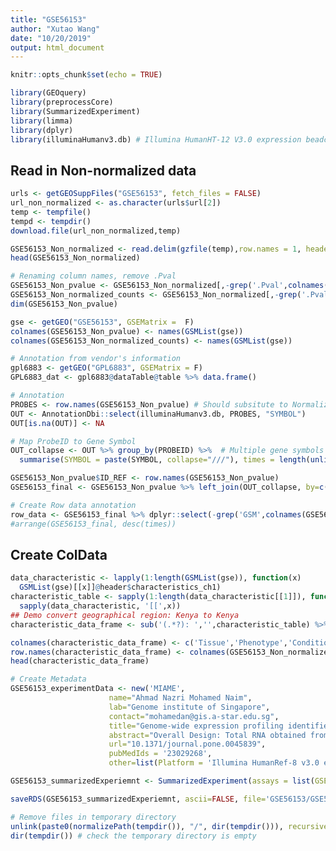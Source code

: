 ```yaml
---
title: "GSE56153"
author: "Xutao Wang"
date: "10/20/2019"
output: html_document
---
```


```r
knitr::opts_chunk$set(echo = TRUE)
```

```r
library(GEOquery)
library(preprocessCore)
library(SummarizedExperiment)
library(limma)
library(dplyr)
library(illuminaHumanv3.db) # Illumina HumanHT-12 V3.0 expression beadchip
```

## Read in Non-normalized data
```r
urls <- getGEOSuppFiles("GSE56153", fetch_files = FALSE)
url_non_normalized <- as.character(urls$url[2])
temp <- tempfile()
tempd <- tempdir()
download.file(url_non_normalized,temp)

GSE56153_Non_normalized <- read.delim(gzfile(temp),row.names = 1, header = TRUE)
head(GSE56153_Non_normalized)
```

```r
# Renaming column names, remove .Pval
GSE56153_Non_pvalue <- GSE56153_Non_normalized[,-grep('.Pval',colnames(GSE56153_Non_normalized))]
GSE56153_Non_normalized_counts <- GSE56153_Non_normalized[,-grep('.Pval',colnames(GSE56153_Non_normalized))]
dim(GSE56153_Non_pvalue)

gse <- getGEO("GSE56153", GSEMatrix =  F)
colnames(GSE56153_Non_pvalue) <- names(GSMList(gse))
colnames(GSE56153_Non_normalized_counts) <- names(GSMList(gse))
```

```r
# Annotation from vendor's information
gpl6883 <- getGEO("GPL6883", GSEMatrix = F)
GPL6883_dat <- gpl6883@dataTable@table %>% data.frame()

# Annotation
PROBES <- row.names(GSE56153_Non_pvalue) # Should subsitute to Normalized file???
OUT <- AnnotationDbi::select(illuminaHumanv3.db, PROBES, "SYMBOL")
OUT[is.na(OUT)] <- NA

# Map ProbeID to Gene Symbol 
OUT_collapse <- OUT %>% group_by(PROBEID) %>%  # Multiple gene symbols map to the same ProbeID
  summarise(SYMBOL = paste(SYMBOL, collapse="///"), times = length(unlist(strsplit(SYMBOL, "///")))) 

GSE56153_Non_pvalue$ID_REF <- row.names(GSE56153_Non_pvalue)
GSE56153_final <- GSE56153_Non_pvalue %>% left_join(OUT_collapse, by=c('ID_REF'="PROBEID")) %>% left_join(GPL6883_dat, by = c('ID_REF'='ID')) 

# Create Row data annotation
row_data <- GSE56153_final %>% dplyr::select(-grep('GSM',colnames(GSE56153_final))) %>% DataFrame()
#arrange(GSE56153_final, desc(times))
```

## Create ColData
```r
data_characteristic <- lapply(1:length(GSMList(gse)), function(x)  
  GSMList(gse)[[x]]@header$characteristics_ch1)
characteristic_table <- sapply(1:length(data_characteristic[[1]]), function(x) 
  sapply(data_characteristic, '[[',x)) 
## Demo convert geographical region: Kenya to Kenya
characteristic_data_frame <- sub('(.*?): ','',characteristic_table) %>% DataFrame()

colnames(characteristic_data_frame) <- c('Tissue','Phenotype','Condition')
row.names(characteristic_data_frame) <- colnames(GSE56153_Non_normalized_counts)
head(characteristic_data_frame)
```

```r
# Create Metadata
GSE56153_experimentData <- new('MIAME',
                      name="Ahmad Nazri Mohamed Naim",
                      lab="Genome institute of Singapore",
                      contact="mohamedan@gis.a-star.edu.sg",
                      title="Genome-wide expression profiling identifies type 1 interferon response pathways in active tuberculosis.",
                      abstract="Overall Design: Total RNA obtained from human whole blood of TB patients longitudinally sampled along 3 time-points: during active infection, during treatment, and after completion of curative treatment",
                      url="10.1371/journal.pone.0045839",
                      pubMedIds = '23029268',
                      other=list(Platform = 'Illumina HumanRef-8 v3.0 expression beadchip (GPL6883)'))

GSE56153_summarizedExperiemnt <- SummarizedExperiment(assays = list(GSE56153_Non_normalized_counts= as.matrix(GSE56153_Non_normalized_counts)), colData = characteristic_data_frame, rowData = row_data, metadata = list(GSE56153_experimentData)); GSE56153_summarizedExperiemnt

```

```r
saveRDS(GSE56153_summarizedExperiemnt, ascii=FALSE, file='GSE56153/GSE56153_summarizedExperiemnt.RDS')

# Remove files in temporary directory
unlink(paste0(normalizePath(tempdir()), "/", dir(tempdir())), recursive = TRUE)
dir(tempdir()) # check the temporary directory is empty
```

